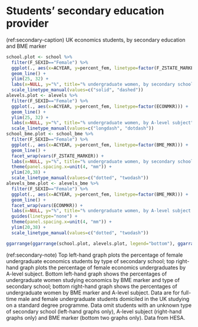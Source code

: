 # Students' secondary education provider {#sec:secondary}

(ref:secondary-caption) UK economics students, by secondary education and BME marker

```r
school.plot <- school %>%
  filter(F_SEXID=="Female") %>%
  ggplot(., aes(x=ACYEAR, y=percent_fem, linetype=factor(F_ZSTATE_MARKER))) +
  geom_line() +
  ylim(25, 32) +
  labs(x=NULL, y="%", title="% undergraduate women, by secondary school") +
  scale_linetype_manual(values=c("solid", "dashed"))
alevels.plot <- alevels %>%
  filter(F_SEXID=="Female") %>%
  ggplot(., aes(x=ACYEAR, y=percent_fem, linetype=factor(ECONMKR))) +
  geom_line() +
  ylim(25, 32) +
  labs(x=NULL, y="%", title="% undergraduate women, by A-level subject") +
  scale_linetype_manual(values=c("longdash", "dotdash"))
school_bme.plot <- school_bme %>%
  filter(F_SEXID=="Female") %>%
  ggplot(., aes(x=ACYEAR, y=percent_fem, linetype=factor(BME_MKR))) +
  geom_line() +
  facet_wrap(vars(F_ZSTATE_MARKER)) +
  labs(x=NULL, y="%", title="% undergraduate women, by secondary school and BME") +
  theme(panel.spacing.x=unit(4, "mm")) +
  ylim(20,38) +
  scale_linetype_manual(values=c("dotted", "twodash"))
alevels_bme.plot <- alevels_bme %>%
  filter(F_SEXID=="Female") %>%
  ggplot(., aes(x=ACYEAR, y=percent_fem, linetype=factor(BME_MKR))) +
  geom_line() +
  facet_wrap(vars(ECONMKR)) +
  labs(x=NULL, y="%", title="% undergraduate women, by A-level subject and BME") +
  guides(linetype="none") +
  theme(panel.spacing.x=unit(4, "mm")) +
  ylim(20,38) +
  scale_linetype_manual(values=c("dotted", "twodash"))

ggarrange(ggarrange(school.plot, alevels.plot, legend="bottom"), ggarrange(school_bme.plot, alevels_bme.plot, legend="bottom", common.legend = TRUE), nrow=2, ncol=1)
```

(ref:secondary-note) Top left-hand graph plots the percentage of female undergraduate economics students by type of secondary school; top right-hand graph plots the percentage of female economics undergraduates by A-level subject. Bottom left-hand graph shows the percentages of undergraduate women studying economics by BME marker and type of secondary school; bottom right-hand graph shows the percentages of undergraduate women by BME marker and A-level subject. Data are for full-time male and female undergraduate students domiciled in the UK studying on a standard degree programme. Data omit students with an unknown type of secondary school (left-hand graphs only), A-level subject (right-hand graphs only) and BME marker (bottom two graphs only). Data from HESA.
